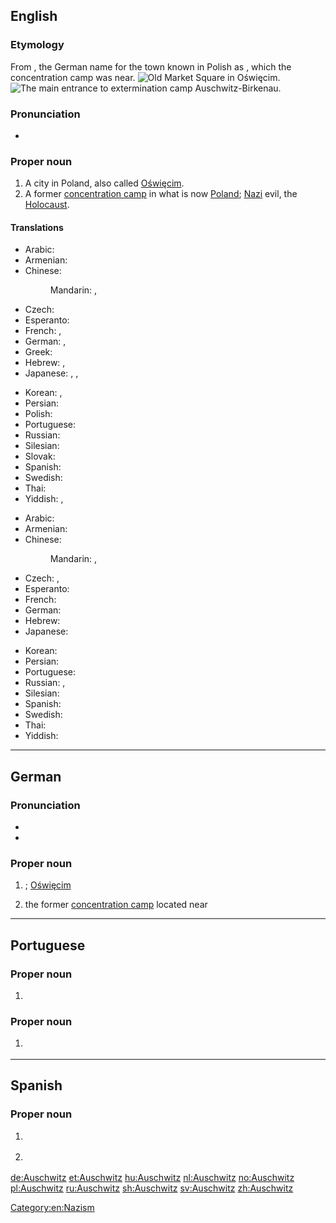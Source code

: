 ==English==
{{wikipedia}}

===Etymology===
From {{etyl|de|en}} {{m|de|Auschwitz}}, the German name for the town known in Polish as {{m|pl|Oświęcim}}, which the concentration camp was near.
[[File:Oswiecim-rynek.jpg|thumb|Old Market Square in [[:w:Oświęcim|Oświęcim]].]]
[[File:Birkenau gate.JPG|thumb|The main entrance to [[:w:Auschwitz concentration camp|extermination camp Auschwitz-Birkenau]].]]

===Pronunciation===
* {{IPA|/ˈaʊ̯ʃ.vɪts/|/ˈaʊ̯ʃ.wɪts/|lang=en}}

===Proper noun===
{{en-proper noun}}

# A city in Poland, also called [[Oświęcim]].
# A former [[concentration camp]] in what is now [[Poland]]; {{non-gloss definition|used metonymically for}} [[Nazi]] evil, the [[Holocaust]].

====Translations====
{{trans-top|city in Poland}}
* Arabic: {{t-check|ar|أَوْشْفِيتْز|m|tr=ʾawšfitz}}
* Armenian: {{t|hy|Օսվենցիմ|sc=Armn}}
* Chinese:
*: Mandarin: {{t+|cmn|奧斯威辛|sc=Hani}}, {{t+|cmn|奥斯威辛|tr=Àosīwēixīn|sc=Hani}}
* Czech: {{t+|cs|Osvětim|m}}
* Esperanto: {{t|eo|Osviecimo}}
* French: {{t|fr|Auschwitz|m}}, {{t|fr|Oświęcim|m}}
* German: {{t+|de|Auschwitz|n}}, {{t+|de|Oświęcim|n}}
* Greek: {{t|el|Οσβιέτσιμ|n}}
* Hebrew: {{t|he|אושוויץ|tr=áushvits}}, {{t|he|אושוויינצ׳ים|f|tr=oshvéinchim}}
* Japanese: {{t|ja|アウシュヴィッツ|tr=Aushuvittsu}}, {{t|ja|アウシュビッツ|tr=Aushubittsu}}, {{t|ja|オシフィエンチム|tr=Oshifienchimu}}
{{trans-mid}}
* Korean: {{t|ko|아우슈비츠|tr=Ausyubicheu|sc=Hang}}, {{t|ko|오시비엥침|tr=Osibiengchim|sc=Hang}}
* Persian: {{t-check|fa|آشویتس}}
* Polish: {{t+|pl|Oświęcim|m}}
* Portuguese: {{t|pt|Auschwitz|f}}
* Russian: {{t|ru|Осве́нцим|m}}
* Silesian: {{t|szl|Uośwjyńćim|m-p}}
* Slovak: {{t|sk|Osvienčim|m}}
* Spanish: {{t-check|es|Auschwitz|m}}
* Swedish: {{t+|sv|Auschwitz}}
* Thai: {{t-check|th|เอาสชวิทซ์|tr=ao-swí}}
* Yiddish: {{t|yi|אָשפּיצין}}, {{t|yi|אוישוויץ}}
{{trans-bottom}}

{{trans-top|concentration camp}}
* Arabic: {{t|ar|أَوْشْفِيتْز|m|tr=ʾawšfitz}}
* Armenian: {{t|hy|Օսվենցիմ|sc=Armn}}
* Chinese:
*: Mandarin: {{t+|cmn|奧斯威辛|sc=Hani}}, {{t+|cmn|奥斯威辛|tr=Àosīwēixīn|sc=Hani}}
* Czech: {{t|cs|Auschwitz|m}}, {{t+|cs|Osvětim|m}}
* Esperanto: {{t|eo|Aŭŝvico}}
* French: {{t|fr|Auschwitz|m}}
* German: {{t+|de|Auschwitz|n}}
* Hebrew: {{t|he|אושוויץ|m}}
* Japanese: {{t|ja|アウシュヴィッツ|tr=Aushuvittsu}}
{{trans-mid}}
* Korean: {{t|ko|아우슈비츠|tr=Ausyubicheu|sc=Hang}}
* Persian: {{t|fa|آشویتس}}
* Portuguese: {{t|pt|Auschwitz|m}}
* Russian: {{t|ru|Осве́нцим|m}}, {{t|ru|А́ушвиц|m}}
* Silesian: {{t|szl|Uośwjyńćim|m-p}}
* Spanish: {{t|es|Auschwitz|m}}
* Swedish: {{t+|sv|Auschwitz}}
* Thai: {{t|th|เอาสชวิทซ์|tr=ao-swí}}
* Yiddish: {{t|yi|אוישוויץ}}
{{trans-bottom}}

[[Category:en:Nazism]]

----

==German==

===Pronunciation===
* {{IPA|/ˈʔaʊ̯ʃvɪts/|lang=de}}
* {{audio|De-Auschwitz.ogg|Audio|lang=de}}

===Proper noun===
{{head|de|proper noun}}

# {{l|en|Auschwitz}}; [[Oświęcim]] {{gloss|town}}
# the former [[concentration camp]] located near {{l|en|Auschwitz}}

----

==Portuguese==

===Proper noun===
{{pt-proper noun|f}}

# {{place|pt|town|p/Lesser Poland|c/Poland|t1=Auschwitz|t2=Oświęcim}}

===Proper noun===
{{pt-proper noun|m}}

# {{l|en|Auschwitz}} {{gloss|Nazi concentration camp in the town of Auschwitz}}

----

==Spanish==
{{wikipedia|lang=es}}

===Proper noun===
{{es-proper noun|m}}

# {{l|en|Auschwitz}} {{gloss|city in Poland}}
# {{l|en|Auschwitz}} {{gloss|concentration camp}}

[[de:Auschwitz]]
[[et:Auschwitz]]
[[hu:Auschwitz]]
[[nl:Auschwitz]]
[[no:Auschwitz]]
[[pl:Auschwitz]]
[[ru:Auschwitz]]
[[sh:Auschwitz]]
[[sv:Auschwitz]]
[[zh:Auschwitz]]